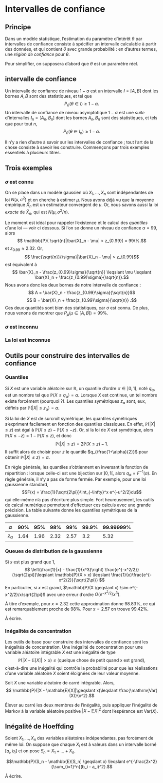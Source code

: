 # Intervalles de confiance

## Principe 

Dans un modèle statistique, l'estimation du paramètre d'intérêt $\theta$ par intervalles de confiance consiste à spécifier un intervalle calculable à partir des données, et qui contient $\theta$ avec grande probabilité : en d'autres termes, une *région de confiance* pour $\theta$. 

Pour simplifier, on supposera d'abord que $\theta$ est un paramètre réel. 

:::{#def-ic}

## intervalle de confiance

Un intervalle de confiance de niveau $1-\alpha$ est un intervalle $I = [A,B]$ dont les bornes $A,B$ sont des statistiques, et tel que 
$$P_\theta(\theta \in I) \geqslant 1 - \alpha.$$
Un intervalle de confiance de niveau asymptotique $1-\alpha$ est une *suite* d'intervalles $I_n = [A_n,B_n]$ dont les bornes $A_n,B_n$ sont des statistiques, et tels que pour tout $n$,
$$ P_\theta(\theta \in I_n) \geqslant 1 - \alpha.$$
:::

Il n'y a rien d'autre à savoir sur les intervalles de confiance ; tout l'art de la chose consiste à savoir les construire. Commençons par trois exemples essentiels à plusieurs titres. 

## Trois exemples

### $\sigma$ est connu

On se place dans un modèle gaussien où $X_1, \dotsc, X_n$ sont indépendantes de loi $N(\mu, \sigma^2)$ et on cherche à estimer $\mu$. Nous avons déjà vu que la moyenne empirique $\bar{X}_n$ est un estimateur convergent de $\mu$. Or, nous savons aussi la loi *exacte* de $\bar{X}_n$, qui est $N(\mu, \sigma^2/n)$. 

Le moment est idéal pour rappeler l'existence et le calcul des *quantiles* d'une loi --- voir ci dessous. Si l'on se donne un niveau de confiance $\alpha = 99%$, alors 
$$ \mathbb{P}( \sqrt{n}|\bar{X}_n - \mu| > z_{0.99}) = 99\%.$$
et $z_{0.99} \approx 2.32$. Or, 
$$ \frac{\sqrt{n}}{\sigma}|\bar{X}_n - \mu| > z_{0.99}$$
est équivalent à 
$$ \bar{X}_n - \frac{z_{0.99}\sigma}{\sqrt{n}} \leqslant \mu \leqslant \bar{X}_n + \frac{z_{0.99}\sigma}{\sqrt{n}}.$$
Nous avons donc les deux bornes de notre intervalle de confiance : 
$$ A = \bar{X}_n - \frac{z_{0.99}\sigma}{\sqrt{n}}$$
$$ B = \bar{X}_n + \frac{z_{0.99}\sigma}{\sqrt{n}} .$$
Ces deux quantités sont bien des statistiques, car $\sigma$ est connu. De plus, nous venons de montrer que $P_\mu(\mu \in [A,B]) = 99\%$. 

### $\sigma$ est inconnu

### La loi est inconnue

## Outils pour construire des intervalles de confiance


### Quantiles

Si $X$ est une variable aléatoire sur $\mathbb{R}$, un quantile d'ordre $\alpha \in ]0,1[$, noté $q_\alpha$, est un nombre tel que $\mathbb{P}(X \leqslant q_\alpha) = \alpha$. Lorsque $X$ est continue, un tel nombre existe forcément (pourquoi ?). Les quantiles symétriques $z_\alpha$ sont, eux, définis par $\mathbb{P}(|X|\leqslant z_\alpha) = \alpha$. 

Si la loi de $X$ est de surcroît symétrique, les quantiles symétriques s'expriment facilement en fonction des quantiles classiques. En effet, $\mathbb{P}(|X|\leqslant z)$ est égal à $\mathbb{P}(X \leqslant z) - \mathbb{P}(X \leqslant -z)$. Or, si la loi de $X$ est symétrique, alors $\mathbb{P}(X \leqslant -z) = 1 - \mathbb{P}(X \leqslant z)$, et donc 
$$ \mathbb{P}(|X|\leqslant z) = 2\mathbb{P}(X \leqslant z) - 1.$$
Il suffit alors de choisir pour $z$ le quantile $q_{\frac{1+\alpha}{2}}$ pour obtenir $\mathbb{P}(|X|\leqslant z) = \alpha$. 

En règle générale, les quantiles s'obtiennent en inversant la fonction de répartition : lorsque celle-ci est une bijection sur $]0,1[$, alors $q_\alpha = F^{-1}(\alpha)$. En règle générale, il n'y a pas de forme fermée. Par exemple, pour une loi gaussienne standard, 
$$F(x) = \frac{1}{\sqrt{2\pi}}\int_{-\infty}^x e^{-u^2/2}du$$
qui elle-même n'a pas d'écriture plus simple. Fort heureusement, les outils de calcul numérique permettent d'effectuer ces calculs avec une grande précision. La table suivante donne les quantiles symétriques de la gaussienne.  

| $\alpha$ | 90% | 95% | 98% | 99% | 99.9% | 99.99999% |
| ---- | - | - | - | - | - | - |
| $z_\alpha$ | 1.64 | 1.96 | 2.32 | 2.57 | 3.2 | 5.32 |

:::{#thm-gaussiantail}

### Queues de distribution de la gaussienne

Si $x$ est plus grand que 1, 
$$  \left(\frac{1}{x} - \frac{1}{x^3}\right) \frac{e^{-x^2/2}}{\sqrt{2\pi}}\leqslant \mathbb{P}(X > x) \leqslant \frac{1}{x}\frac{e^{-x^2/2}}{\sqrt{2\pi}} $$
En particulier, si $x$ est grand, $\mathbb{P}(X \geqslant x) \sim e^{-x^2/2}/x\sqrt{2\pi}$ avec une erreur d'ordre $O(e^{-x^2/2}/x^3)$. 
:::

À titre d'exemple, pour $x=2.32$ cette approximation donne 98.83%, ce qui est remarquablement proche de 98%. Pour $x = 2.57$ on trouve 99.42%.

:::{.proof}

À écrire. 
:::

### Inégalités de concentration

Les outils de base pour construire des intervalles de confiance sont les inégalités de concentration. Une inégalité de concentration pour une variable aléatoire intégrable $X$ est une inégalité de type 
$$\mathbb{P}(|X - \mathbb{E}[X]|>x) \leqslant \text{(quelque chose de petit quand x est grand)}, $$ 
c'est-à-dire une inégalité qui contrôle la probabilité pour que les réalisations d'une variable aléatoire $X$ soient éloignées de leur valeur moyenne. 

:::{#thm-bt}

Soit $X$ une variable aléatoire de carré intégrable. Alors, 
$$ \mathbb{P}(|X - \mathbb{E}[X]|\geqslant x)\leqslant \frac{\mathrm{Var}(X)}{x^2}.$$ 


:::

:::{.proof} 
Élever au carré les deux membres de l'inégalité, puis appliquer l'inégalité de Markov à la variable aléatoire positive $|X - \mathbb{E}X|^2$ dont l'espérance est $\mathrm{Var}(X)$. 
:::

:::{#thm-hoeffding}

## Inégalité de Hoeffding

Soient $X_1, \dotsc, X_n$ des variables aléatoires indépendantes, pas forcément de même loi. On suppose que chaque $X_i$ est à valeurs dans un intervalle borné $[a_i, b_i]$ et on pose $S_n = X_1 + \dotsc + X_n$. 

$$\mathbb{P}(S_n - \mathbb{E}[S_n] \geqslant x) \leqslant e^{-\frac{2x^2}{\sum_{i=1}^n}(b_i - a_i)^2}.$$

:::

:::{.proof} 
À écrire. 
:::
